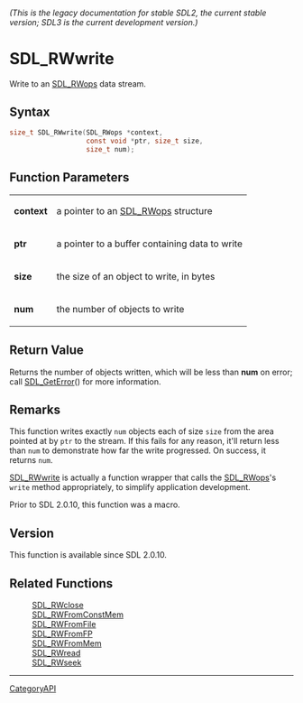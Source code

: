 ====== (This is the legacy documentation for stable SDL2, the current stable version; SDL3 is the current development version.) ======
= SDL_RWwrite =

Write to an [[SDL_RWops]] data stream.

== Syntax ==

<syntaxhighlight lang='c'>
size_t SDL_RWwrite(SDL_RWops *context,
                   const void *ptr, size_t size,
                   size_t num);
</syntaxhighlight>

== Function Parameters ==

{|
|'''context'''
|a pointer to an [[SDL_RWops]] structure
|-
|'''ptr'''
|a pointer to a buffer containing data to write
|-
|'''size'''
|the size of an object to write, in bytes
|-
|'''num'''
|the number of objects to write
|}

== Return Value ==

Returns the number of objects written, which will be less than '''num''' on
error; call [[SDL_GetError]]() for more information.

== Remarks ==

This function writes exactly <code>num</code> objects each of size
<code>size</code> from the area pointed at by <code>ptr</code> to the
stream. If this fails for any reason, it'll return less than
<code>num</code> to demonstrate how far the write progressed. On success,
it returns <code>num</code>.

[[SDL_RWwrite]] is actually a function wrapper that calls the
[[SDL_RWops]]'s <code>write</code> method appropriately, to simplify
application development.

Prior to SDL 2.0.10, this function was a macro.

== Version ==

This function is available since SDL 2.0.10.

== Related Functions ==

:[[SDL_RWclose]]
:[[SDL_RWFromConstMem]]
:[[SDL_RWFromFile]]
:[[SDL_RWFromFP]]
:[[SDL_RWFromMem]]
:[[SDL_RWread]]
:[[SDL_RWseek]]

----
[[CategoryAPI]]


